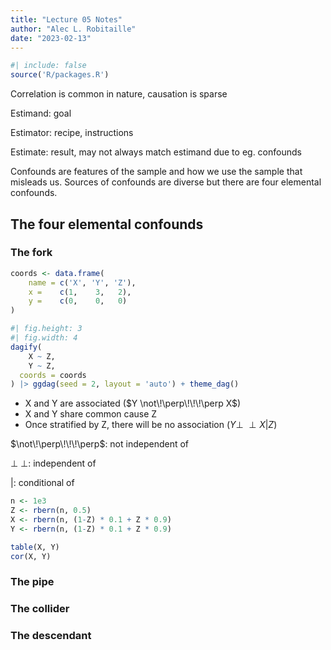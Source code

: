 ```yaml
---
title: "Lecture 05 Notes"
author: "Alec L. Robitaille"
date: "2023-02-13"
---
```


```r
#| include: false
source('R/packages.R')
```



Correlation is common in nature, causation is sparse


Estimand: goal

Estimator: recipe, instructions

Estimate: result, may not always match estimand due to eg. confounds


Confounds are features of the sample and how we use the sample that misleads
us. Sources of confounds are diverse but there are four elemental 
confounds. 



## The four elemental confounds

### The fork

```r
coords <- data.frame(
	name = c('X', 'Y', 'Z'),
	x =    c(1,    3,   2),
	y =    c(0,    0,   0)
)
```

```r
#| fig.height: 3
#| fig.width: 4 
dagify(
	X ~ Z,
	Y ~ Z,
  coords = coords
) |> ggdag(seed = 2, layout = 'auto') + theme_dag()
```


- X and Y are associated ($Y \not\!\perp\!\!\!\perp X$)
- X and Y share common cause Z
- Once stratified by Z, there will be no association ($Y \perp\!\!\!\perp X | Z$)



$\not\!\perp\!\!\!\perp$: not independent of

$\perp\!\!\!\perp$: independent of

$|$: conditional of



```r
n <- 1e3
Z <- rbern(n, 0.5)
X <- rbern(n, (1-Z) * 0.1 + Z * 0.9)
Y <- rbern(n, (1-Z) * 0.1 + Z * 0.9)

table(X, Y)
cor(X, Y)
```



### The pipe


### The collider


### The descendant
